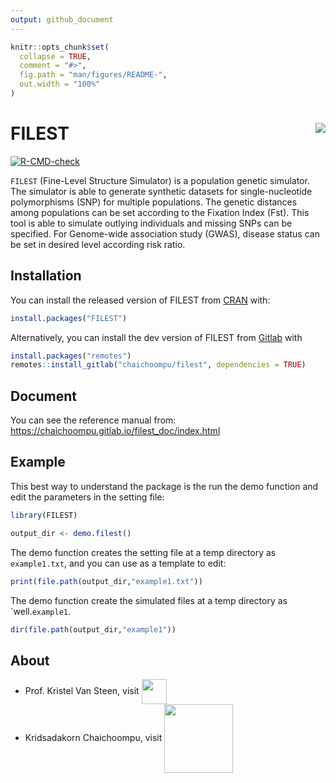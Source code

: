 ```yaml
---
output: github_document
---
```


<!-- README.md is generated from README.Rmd. Please edit that file -->

```r
knitr::opts_chunk$set(
  collapse = TRUE,
  comment = "#>",
  fig.path = "man/figures/README-",
  out.width = "100%"
)
```

# FILEST <img src="man/figures/filest_logo.png" align="right" />

<!-- badges: start -->
[![R-CMD-check](https://github.com/kridsadakorn/filest/workflows/R-CMD-check/badge.svg)](https://github.com/kridsadakorn/filest/actions)
<!-- badges: end -->

```FILEST``` (Fine-Level Structure Simulator) is a population 
genetic simulator. The simulator is able to generate synthetic datasets for 
single-nucleotide polymorphisms (SNP) for multiple populations. The genetic 
distances among populations can be set according to the Fixation Index (Fst). 
This tool is able to simulate outlying individuals and missing SNPs can be 
specified. For Genome-wide association study (GWAS), disease status can be set 
in desired level according risk ratio.

## Installation

You can install the released version of FILEST from [CRAN](https://CRAN.R-project.org) with:

``` r
install.packages("FILEST")
```
Alternatively, you can install the dev version of FILEST from [Gitlab](https://gitlab.com/chaichoompu/filest) with
``` r
install.packages("remotes")
remotes::install_gitlab("chaichoompu/filest", dependencies = TRUE)
```
## Document

You can see the reference manual from: [https://chaichoompu.gitlab.io/filest_doc/index.html](https://chaichoompu.gitlab.io/filest_doc/index.html)


## Example

This best way to understand the package is the run the demo function and edit the parameters in the setting file:

```r
library(FILEST)

output_dir <- demo.filest()
```

The demo function creates the setting file at a temp directory as ```example1.txt```, and you can use as a template to edit:

```r
print(file.path(output_dir,"example1.txt"))
```

The demo function create the simulated files at a temp directory as `well.```example1```.

```r
dir(file.path(output_dir,"example1"))
```


## About

* Prof. Kristel Van Steen, visit  <a href="http://bio3.giga.ulg.ac.be/" border=0 style="border:0; text-decoration:none; outline:none"><img width="40px" src="man/figures/bio3_logo.png" align="center" /></a><br />
* Kridsadakorn Chaichoompu, visit <a href="http://www.biostatgen.org/" border=0 style="border:0; text-decoration:none; outline:none"><img width="110px" src="man/figures/biostatgen_logo.png" align="center" /></a><br />
